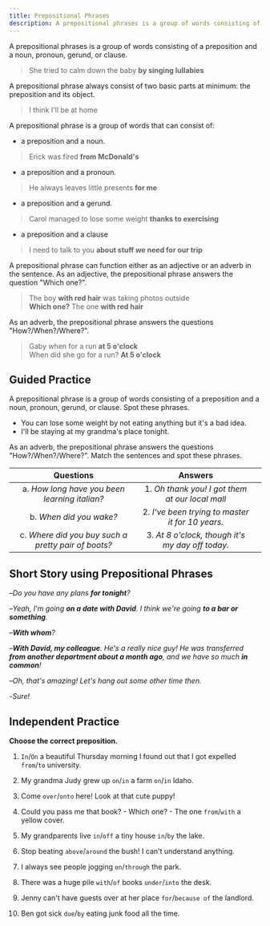 ```yaml
---
title: Prepositional Phrases
description: A prepositional phrases is a group of words consisting of a preposition and a noun, pronoun, gerund, or clause.
---
```


A prepositional phrases is a group of words consisting of a preposition and a noun, pronoun, gerund, or clause.

> She tried to calm down the baby **by singing lullabies**

A prepositional phrase always consist of two basic parts at minimum: the preposition and its object.

> I think I'll be at <Tooltip content="preposition" /> home <Tooltip content="noun" />

A prepositional phrase is a group of words that can consist of:

- a preposition and a noun.

> Erick was fired **from McDonald's**

- a preposition and a pronoun.

> He always leaves little presents **for me**

- a preposition and a gerund.

> Carol managed to lose some weight **thanks to exercising**

- a preposition and a clause

> I need to talk to you **about stuff we need for our trip**

A prepositional phrase can function either as an adjective or an adverb in the sentence. As an adjective, the prepositional phrase answers the question "Which one?".

> The boy **with red hair** was taking photos outside  
> **Which one?** The one **with red hair**

As an adverb, the prepositional phrase answers the questions "How?/When?/Where?".

> Gaby when for a run **at 5 o'clock**  
> When did she go for a run? **At 5 o'clock**

## Guided Practice

<Callout type="success">
  A prepositional phrase is a group of words consisting of a preposition and a noun,
  pronoun, gerund, or clause. Spot these phrases.
</Callout>

- You can lose some weight by not eating anything but it's a bad idea. <Tooltip content="by not eating (preposition + gerund)" />
- I'll be staying at my grandma's place tonight. <Tooltip content="at my grandma's place (preposition + noun)" />

<Callout type="success">
  As an adverb, the prepositional phrase answers the questions "How?/When?/Where?". Match
  the sentences and spot these phrases.
</Callout>

|                      Questions                      |                     Answers                      |                                                |
| :-------------------------------------------------: | :----------------------------------------------: | :--------------------------------------------: |
|    a. _How long have you been learning italian?_    | 1. _Oh thank you! I got them at our local mall_  |   <Tooltip content="a, 2 (for 10 years)" />    |
|               b. _When did you wake?_               | 2. _I've been trying to master it for 10 years._ |   <Tooltip content="b, 3 (At 8 o'clock)" />    |
| c. _Where did you buy such a pretty pair of boots?_ | 3. _At 8 o'clock, though it's my day off today._ | <Tooltip content="c, 1 (At our local mall)" /> |

## Short Story using Prepositional Phrases

–_Do you have any plans **for tonight**?_

–_Yeah, I'm going **on a date with David**. I think we're going **to a bar or something**._

–_**With whom**?_

–_**With David, my colleague**. He's a really nice guy! He was transferred **from another department about a month ago**, and we have so much **in common**!_

–_Oh, that's amazing! Let's hang out some other time then._

-_Sure!_

## Independent Practice

**Choose the correct preposition.**

1. `In`/`On` a beautiful Thursday morning I found out that I got expelled `from`/`to` university. <Tooltip content="On, from" />

2. My grandma Judy grew up `on`/`in` a farm `on`/`in` Idaho. <Tooltip content="on, in" />

3. Come `over`/`onto` here! Look at that cute puppy! <Tooltip content="over" />

4. Could you pass me that book? - Which one? - The one `from`/`with` a yellow cover. <Tooltip content="with" />

5. My grandparents live `in`/`off` a tiny house `in`/`by` the lake. <Tooltip content="in, by" />

6. Stop beating `above`/`around` the bush! I can't understand anything. <Tooltip content="around" />

7. I always see people jogging `on`/`through` the park. <Tooltip content="through" />

8. There was a huge pile `with`/`of` books `under`/`into` the desk. <Tooltip content="of, under" />

9. Jenny can't have guests over at her place `for`/`because of` the landlord. <Tooltip content="because of" />

10. Ben got sick `due`/`by` eating junk food all the time. <Tooltip content="by" />
